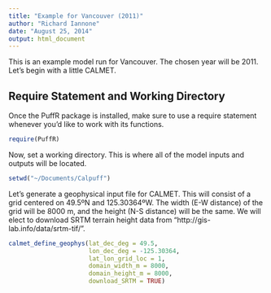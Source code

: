 ```yaml
---
title: "Example for Vancouver (2011)"
author: "Richard Iannone"
date: "August 25, 2014"
output: html_document
---
```


This is an example model run for Vancouver. The chosen year will be 2011. Let's begin with a little CALMET.

## Require Statement and Working Directory

Once the PuffR package is installed, make sure to use a require statement whenever you'd like to work with its functions.

```r
require(PuffR)
```

Now, set a working directory. This is where all of the model inputs and outputs will be located.

```r
setwd("~/Documents/Calpuff")
```

Let's generate a geophysical input file for CALMET. This will consist of a grid centered on 49.5ºN and 125.30364ºW. The width (E-W distance) of the grid will be 8000 m, and the height (N-S distance) will be the same. We will elect to download SRTM terrain height data from "http://gis-lab.info/data/srtm-tif/".
```r
calmet_define_geophys(lat_dec_deg = 49.5,
                      lon_dec_deg = -125.30364,
                      lat_lon_grid_loc = 1,
                      domain_width_m = 8000,
                      domain_height_m = 8000,
                      download_SRTM = TRUE)
```


